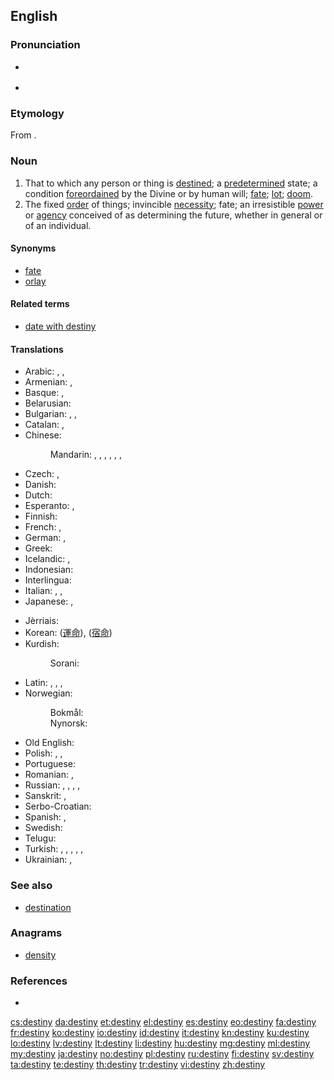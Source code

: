 {{wikipedia|destiny (disambiguation)}}
{{also|Destiny}}
==English==

{{wikipedia}}

===Pronunciation===
* {{a|UK}} {{IPA|/ˈdɛstɪni/}}
* {{audio|en-us-destiny.ogg|Audio (US)}}

===Etymology===
From {{etyl|fro|en}} {{term|destinee|lang=fro}}.

===Noun===
{{en-noun|destinies}}

# That to which any person or thing is [[destined]]; a [[predetermined]] state; a condition [[foreordained]] by the Divine or by human will; [[fate]]; [[lot]]; [[doom]].
# The fixed [[order]] of things; invincible [[necessity]]; fate; an irresistible [[power]] or [[agency]] conceived of as determining the future, whether in general or of an individual.

====Synonyms====
* [[fate]]
* [[orlay]]

====Related terms====
* [[date with destiny]]

====Translations====
{{trans-top|predetermined condition; fate; fixed order of things}}
* Arabic: {{t-|ar|قسمة|f|tr=qísma}}, {{t-|ar|مصير|m|tr=maSiir}}, {{t+|ar|قدر|m|tr=qádar}}
* Armenian: {{t-|hy|ճակատագիր|tr=č̣akatagir}}, {{t+|hy|բախտ|tr=baxt}}
* Basque: {{t+|eu|adur}}, {{t-|eu|patu}}
* Belarusian: {{t-|be|лёс|m|tr=ljos}}
* Bulgarian: {{t+|bg|съдба|f|tr=sǎdba}}, {{t+|bg|участ|f|tr=účast}}, {{t+|bg|орис|f|tr=oris}}
* Catalan: {{t+|ca|destí|m}}, {{t+|ca|planeta|f}}
* Chinese:
*: Mandarin: {{t|cmn|命運|sc=Hani}}, {{t|cmn|命运|tr=mìngyùn|sc=Hani}}, {{t-|cmn|氣數|sc=Hani}}, {{t-|cmn|气数|tr=qìshu|sc=Hani}}, {{t-|cmn|宿命|tr=sùmìng|sc=Hani}}, {{t-|cmn|運命|sc=Hani}}, {{t|cmn|运命|tr=yùnmìng|sc=Hani}}
* Czech: {{t+|cs|osud|m}}, {{t-|cs|úděl|m}}
* Danish: {{t-|da|skæbne|c}}
* Dutch: {{t+|nl|lot|n}}
* Esperanto: {{t-|eo|destino}}, {{t+|eo|fato}}
* Finnish: {{t+|fi|kohtalo}}
* French: {{t+|fr|destinée|m}}, {{t+|fr|destin|m}}
* German: {{t+|de|Schicksal|n}}, {{t+|de|Los|n}}
* Greek: {{t+|el|πεπρωμένο|n}}
* Icelandic: {{t+|is|örlög|n-p}}, {{t+|is|hlutskipti|n}}
* Indonesian: {{t+|id|takdir}}
* Interlingua: {{t|ia|destino}}
* Italian: {{t+|it|destino|m}}, {{t+|it|fato|m}}, {{t+|it|fortuna|f}}
* Japanese: {{t-|ja|運命|tr=うんめい, unmei}}, {{t-|ja|宿命|tr=しゅくめい, shukumei}}
{{trans-mid}}
* Jèrriais: {{tø|roa-jer|destinné|f}}
* Korean: {{t+|ko|운명|tr=unmyeong|sc=Hang}} ([[運命]]), {{t-|ko|숙명|tr=sugmyeong|sc=Hang}} ([[宿命]])
* Kurdish:
*: Sorani: {{t|ku|sc=ku-Arab|چاره‌نووس}}
* Latin: {{t-|la|fatum|n}}, {{t-|la|fortuna|f}}, {{t-|la|fata|n-p}}, {{t-|la|fors|f}}
* Norwegian:
*: Bokmål: {{t+|nb|skjebne|m}}
*: Nynorsk: {{t-|nn|skjebne|m}}
* Old English: {{t-|ang|wyrd}}
* Polish: {{t+|pl|los|m}}, {{t+|pl|dola|f}}, {{t+|pl|przeznaczenie|n}}
* Portuguese: {{t+|pt|destino|m}}
* Romanian: {{t-|ro|soartă|f}}, {{t-|ro|destin}}
* Russian: {{t+|ru|судьба|f|tr=sud'bá}}, {{t+|ru|доля|f|tr=dólja}}, {{t+|ru|участь|f|tr=účast'}}, {{t+|ru|рок|m|tr=rok}}, {{t+|ru|удел|m|tr=udél}}
* Sanskrit: {{t-|sa|विधि|tr=vidhi|sc=Deva}}, {{t-|sa|भाग्य|tr=bhāgya|sc=Deva}}
* Serbo-Croatian: {{t-|sh|sudbina|f}}
* Spanish: {{t+|es|destino|m}}, {{t+|es|azar|m}}
* Swedish: {{t+|sv|öde|n}}
* Telugu: {{t|te|విధి|tr=vidhi|sc=Telu}}
* Turkish: {{t+|tr|kader}}, {{t+|tr|kısmet}}, {{t+|tr|yazgı}}, {{t+|tr|alın yazısı}}, {{t+|tr|baht}}, {{t+|tr|felek}}
* Ukrainian: {{t+|uk|доля|f|tr=dólja}}, {{t-|uk|льос|m|tr=l'os}}
{{trans-bottom}}

===See also===
* [[destination]]

===Anagrams===
* [[density]]

===References===
* {{R:Webster 1913}}

[[cs:destiny]]
[[da:destiny]]
[[et:destiny]]
[[el:destiny]]
[[es:destiny]]
[[eo:destiny]]
[[fa:destiny]]
[[fr:destiny]]
[[ko:destiny]]
[[io:destiny]]
[[id:destiny]]
[[it:destiny]]
[[kn:destiny]]
[[ku:destiny]]
[[lo:destiny]]
[[lv:destiny]]
[[lt:destiny]]
[[li:destiny]]
[[hu:destiny]]
[[mg:destiny]]
[[ml:destiny]]
[[my:destiny]]
[[ja:destiny]]
[[no:destiny]]
[[pl:destiny]]
[[ru:destiny]]
[[fi:destiny]]
[[sv:destiny]]
[[ta:destiny]]
[[te:destiny]]
[[th:destiny]]
[[tr:destiny]]
[[vi:destiny]]
[[zh:destiny]]
